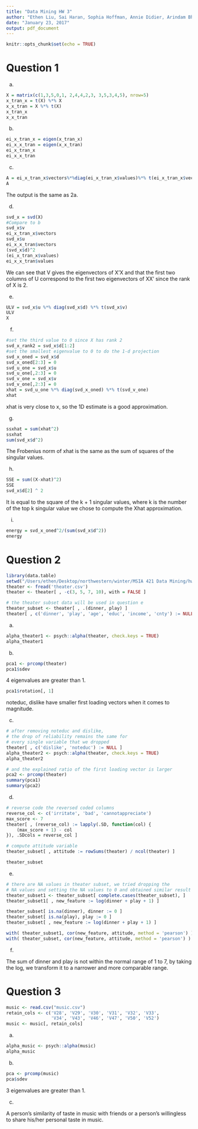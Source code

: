 ```yaml
---
title: "Data Mining HW 3"
author: "Ethen Liu, Sai Haran, Sophia Hoffman, Annie Didier, Arindam Bhattacharya"
date: "January 23, 2017"
output: pdf_document
---
```


```r
knitr::opts_chunk$set(echo = TRUE)
```

# Question 1

a)
```r
X = matrix(c(1,3,5,0,1, 2,4,4,2,3, 3,5,3,4,5), nrow=5)
x_tran_x = t(X) %*% X
x_x_tran = X %*% t(X)
x_tran_x
x_x_tran
```

b)
```r
ei_x_tran_x = eigen(x_tran_x)
ei_x_x_tran = eigen(x_x_tran)
ei_x_tran_x
ei_x_x_tran
```

c)
```r
A = ei_x_tran_x$vectors%*%diag(ei_x_tran_x$values)%*% t(ei_x_tran_x$vectors)
A
```
The output is the same as 2a. 

d)
```r
svd_x = svd(X)
#Compare to b
svd_x$v
ei_x_tran_x$vectors
svd_x$u
ei_x_x_tran$vectors
(svd_x$d)^2
(ei_x_tran_x$values)
ei_x_x_tran$values
```
We can see that V gives the eigenvectors of X'X and that the first two columns of U correspond to the first two eigenvectors of XX' since the rank of X is 2.  

e)
```r
ULV = svd_x$u %*% diag(svd_x$d) %*% t(svd_x$v)
ULV
X
```

f)
```r
#set the third value to 0 since X has rank 2
svd_x_rank2 = svd_x$d[1:2] 
#set the smallest eigenvalue to 0 to do the 1-d projection
svd_x_oned = svd_x$d
svd_x_oned[2:3] = 0
svd_u_one = svd_x$u
svd_u_one[,2:3] = 0
svd_v_one = svd_x$v
svd_v_one[,2:3] = 0
xhat = svd_u_one %*% diag(svd_x_oned) %*% t(svd_v_one)
xhat
```
xhat is very close to x, so the 1D estimate is a good approximation. 

g)
```r
ssxhat = sum(xhat^2)
ssxhat
sum(svd_x$d^2)
```
The Frobenius norm of xhat is the same as the sum of squares of the singular values. 

h)
```r
SSE = sum((X-xhat)^2)
SSE
svd_x$d[2] ^ 2
```

It is equal to the square of the k + 1 singular values, where k is the number of the top k singular value we chose to compute the Xhat approximation.

i) 
```r
energy = svd_x_oned^2/(sum(svd_x$d^2))
energy
```

# Question 2

```r

library(data.table)
setwd("/Users/ethen/Desktop/northwestern/winter/MSIA 421 Data Mining/hw3")
theater <- fread('theater.csv')
theater <- theater[ , -c(3, 5, 7, 10), with = FALSE ]

# the theater subset data will be used in question e
theater_subset <- theater[ , .(dinner, play) ]
theater[ , c('dinner', 'play', 'age', 'educ', 'income', 'cnty') := NULL ]

```

a)
```r
alpha_theater1 <- psych::alpha(theater, check.keys = TRUE)
alpha_theater1
```

b)
```r
pca1 <- prcomp(theater)
pca1$sdev
```

4 eigenvalues are greater than 1.

```r
pca1$rotation[, 1]
```

noteduc, dislike have smaller first loading vectors when it comes to magnitude.

c)

```r

# after removing noteduc and dislike, 
# the drop of reliability remains the same for
# every single variable that we dropped
theater[ , c('dislike', 'noteduc') := NULL ]
alpha_theater2 <- psych::alpha(theater, check.keys = TRUE)
alpha_theater2

```

```r
# and the explained ratio of the first loading vector is larger
pca2 <- prcomp(theater)
summary(pca1)
summary(pca2)
```


d)

```r
# reverse code the reversed coded columns
reverse_col <- c('irritate', 'bad', 'cannotappreciate')
max_score <- 7
theater[ , (reverse_col) := lapply(.SD, function(col) {
	(max_score + 1) - col
}), .SDcols = reverse_col ]

# compute attitude variable
theater_subset[ , attitude := rowSums(theater) / ncol(theater) ]
```

```r
theater_subset
```


e)
```r
# there are NA values in theater subset, we tried dropping the
# NA values and setting the NA values to 0 and obtained similar result
theater_subset1 <- theater_subset[ complete.cases(theater_subset), ]
theater_subset1[ , new_feature := log(dinner + play + 1) ]

theater_subset[ is.na(dinner), dinner := 0 ]
theater_subset[ is.na(play), play := 0 ]
theater_subset[ , new_feature := log(dinner + play + 1) ]
```

```r
with( theater_subset1, cor(new_feature, attitude, method = 'pearson') )
with( theater_subset, cor(new_feature, attitude, method = 'pearson') )
```


f)

The sum of dinner and play is not within the normal range of 1 to 7, by taking the log, we transform it to a narrower and more comparable range.

# Question 3

```r
music <- read.csv("music.csv")
retain_cols <- c('V28', 'V29', 'V30', 'V31', 'V32', 'V33', 
                 'V34', 'V43', 'V46', 'V47', 'V50', 'V52')
music <- music[, retain_cols]
```

a)
```r
alpha_music <- psych::alpha(music)
alpha_music
```

b)
```r
pca <- prcomp(music)
pca$sdev
```

3 eigenvalues are greater than 1.

c)

A person's similarity of taste in music with friends or a person's willingless to share his/her personal taste in music.


